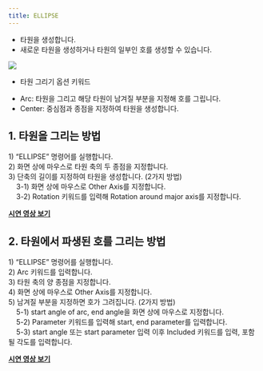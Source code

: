 ```yaml
---
title: ELLIPSE 
---
```


[image1]: ../../../../../assets/images/commands/ellipse/image1.png

* 타원을 생성합니다.  
* 새로운 타원을 생성하거나 타원의 일부인 호를 생성할 수 있습니다.

![][image1]

* 타원 그리기 옵션 키워드  
- Arc: 타원을 그리고 해당 타원이 남겨질 부분을 지정해 호를 그립니다.  
- Center: 중심점과 종점을 지정하여 타원을 생성합니다.

## **1\. 타원을 그리는 방법**

1\) “ELLIPSE” 명령어를 실행합니다.  
2\) 화면 상에 마우스로 타원 축의 두 종점을 지정합니다.  
3\) 단축의 길이를 지정하여 타원을 생성합니다. (2가지 방법)  
&nbsp;&nbsp;&nbsp;&nbsp;3-1) 화면 상에 마우스로 Other Axis를 지정합니다.  
&nbsp;&nbsp;&nbsp;&nbsp;3-2)  Rotation 키워드를 입력해 Rotation around major axis를 지정합니다.

[**<Icon name="youtube" class="emoji"/> 시연 영상 보기**](https://youtu.be/f6rgRr0UNm0)

## **2\. 타원에서 파생된 호를 그리는 방법**

1\) “ELLIPSE” 명령어를 실행합니다.  
2\) Arc 키워드를 입력합니다.  
3\) 타원 축의 양 종점을 지정합니다.  
4\) 화면 상에 마우스로 Other Axis를 지정합니다.  
5\) 남겨질 부분을 지정하면 호가 그려집니다. (2가지 방법)  
&nbsp;&nbsp;&nbsp;&nbsp;5-1) start angle of arc, end angle을 화면 상에 마우스로 지정합니다.  
&nbsp;&nbsp;&nbsp;&nbsp;5-2) Parameter 키워드를 입력해 start, end parameter를 입력합니다.  
&nbsp;&nbsp;&nbsp;&nbsp;5-3) start angle 또는 start parameter 입력 이후 Included 키워드를 입력, 포함될 각도를 입력합니다.

[**<Icon name="youtube" class="emoji"/> 시연 영상 보기**](https://youtu.be/lPmSvW-35bQ)
